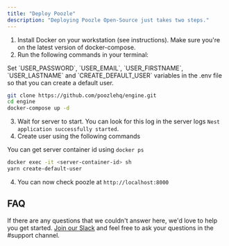 ```yaml
---
title: "Deploy Poozle"
description: "Deploying Poozle Open-Source just takes two steps."
---
```


1. Install Docker on your workstation (see instructions). Make sure you're on the latest version of docker-compose.
2. Run the following commands in your terminal:

<Note>
  Set `USER_PASSWORD`, `USER_EMAIL`, `USER_FIRSTNAME`, `USER_LASTNAME` and
  `CREATE_DEFAULT_USER` variables in the .env file so that you can create a
  default user.
</Note>

```bash
git clone https://github.com/poozlehq/engine.git
cd engine
docker-compose up -d
```

3. Wait for server to start. You can look for this log in the server logs `Nest application successfully started`.
4. Create user using the following commands

<Note>You can get server container id using `docker ps`</Note>

```bash
docker exec -it <server-container-id> sh
yarn create-default-user
```

4. You can now check poozle at `http://localhost:8000`

## FAQ

If there are any questions that we couldn't answer here, we'd love to help you get started. [Join our Slack](https://join.slack.com/t/poozle-community/shared_invite/zt-1u4mz911h-FeWpOA82wA8kyrz3xg58xQ) and feel free to ask your questions in the #support channel.
